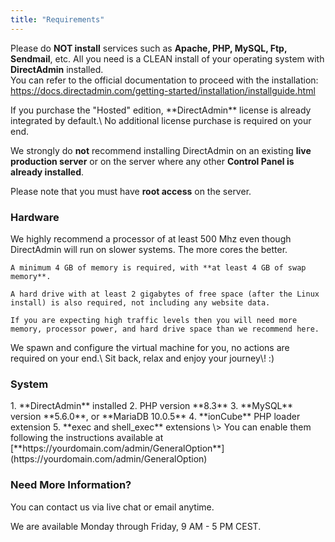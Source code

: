 ```yaml
---
title: "Requirements"
---
```


Please do **NOT install** services such as **Apache, PHP, MySQL, Ftp, Sendmail**, etc. All you need is a CLEAN install of your operating system with **DirectAdmin** installed.\
You can refer to the official documentation to proceed with the installation:\
https://docs.directadmin.com/getting-started/installation/installguide.html

<Note>
  If you purchase the "Hosted" edition, **DirectAdmin** license is already integrated by default.\
  No additional license purchase is required on your end.
</Note>

We strongly do **not** recommend installing DirectAdmin on an existing **live production server** or on the server where any other **Control Panel is already installed**.

Please note that you must have **root access** on the server.

### Hardware

<AccordionGroup>
  <Accordion title="Self-Hosted Edition" icon="rectangle-terminal">
    We highly recommend a processor of at least 500 Mhz even though DirectAdmin will run on slower systems. The more cores the better.

    A minimum 4 GB of memory is required, with **at least 4 GB of swap memory**.

    A hard drive with at least 2 gigabytes of free space (after the Linux install) is also required, not including any website data.

    If you are expecting high traffic levels then you will need more memory, processor power, and hard drive space than we recommend here.
  </Accordion>
  <Accordion title="Hosted Edition" icon="rectangle-terminal">
    We spawn and configure the virtual machine for you, no actions are required on your end.\
    Sit back, relax and enjoy your journey\! :)
  </Accordion>
</AccordionGroup>

### System

<AccordionGroup>
  <Accordion title="Self-Hosted Edition" icon="message-bot">
    1. **DirectAdmin** installed
    2. PHP version **8.3**
    3. **MySQL** version **5.6.0**, or **MariaDB 10.0.5**
    4. **ionCube** PHP loader extension
    5. **exec and shell_exec** extensions \> You can enable them following the instructions available at [**https://yourdomain.com/admin/GeneralOption**](https://yourdomain.com/admin/GeneralOption)
  </Accordion>
</AccordionGroup>

### **Need More Information?**

You can contact us via live chat or email anytime.

We are available Monday through Friday, 9 AM - 5 PM CEST.